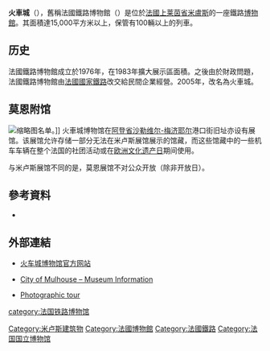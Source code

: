 {{coord|47.4502|7.1738|type:landmark_region:FR-68_source:GoogleMaps|display=title}}
{{Infobox Museum
 |name          = <big>火车城</big><br>{{lang|fr|Cité du train}}
 |image         = Entrée_de_la_Cité_du_Train.jpg
 |caption       = 
 |map_type      = 
 |map_caption   = 
 |coordinates   = 
 |established   = 1971年6月12日
 |dissolved     = 
 |location      = {{FRA}}[[上莱茵省|上莱茵省]][[米盧斯|米盧斯]]
 |type          = 
 |collection    = 
 |area          = 60,000平方米
 |visitors      = 100,000(2018年)
 |director      = Philippe Mirville
 |publictransit = 
 |openinghours  = 
 |website       = [https://www.citedutrain.com/ 火车城博物馆官方网站]
}}
'''火車城'''（{{lang-fr|Cité du train}}），舊稱法國鐵路博物館（{{lang-fr|Musée français du chemin de fer}}）是位於[[法國|法國]][[上莱茵省|上莱茵省]][[米盧斯|米盧斯]]的一座鐵路[[博物館|博物館]]。其面積達15,000平方米以上，保管有100輛以上的列車。

==历史==
法國鐵路博物館成立於1976年，在1983年擴大展示區面積。之後由於財政問題，法國鐵路博物館由[[法国国家铁路|法國國家鐵路]]改交給民間企業{{link-fr|Culturespaces|Culturespaces}}經營。2005年，改名為火車城。

==莫恩附馆==
[[File:Charleville-Mézières_-_Dépôt_ferroviaire_de_Mohon_-_Photo_Francis_Neuvens_lesardennesvuesdusol.fotoloft.fr.JPG|缩略图]]名单。]]
火車城博物馆在[[阿登省|阿登省]][[沙勒维尔-梅济耶尔|沙勒维尔-梅济耶尔]]港口街{{link-fr|莫恩机务段|Remise ferroviaire de Mohon}}旧址亦设有展馆。该展馆允许存储一部分无法在米卢斯展馆展示的馆藏，而这些馆藏中的一些机车车辆在整个法国的社团活动或在[[欧洲文化遗产日|欧洲文化遗产日]]期间使用。

与米卢斯展馆不同的是，莫恩展馆不对公众开放（除非开放日）。

== 參考資料 ==
*{{cite book|last=Mirville|first=Philippe|title=Cite du Train: The Catalogue|year=2006|publisher=[[La_Vie_du_Rail|La Vie du Rail]]|location=Paris|isbn=2915034524}} {{en icon}} 

== 外部連結 ==
{{commons category|Cité du train|Cité du Train}}
*{{fr icon}} [https://www.citedutrain.com/ 火车城博物馆官方网站] {{Wayback|url=https://www.citedutrain.com/ |date=20210406150729 }}
*{{fr icon}} [https://web.archive.org/web/20050911180657/http://www.mulhouseum.uha.fr/site/musees_pres_chemin_de_fer.php City of Mulhouse – Museum Information]
*[http://www.martynbane.co.uk/2003Trips/Brienzetc/fnrmhome.htm Photographic tour] {{Wayback|url=http://www.martynbane.co.uk/2003Trips/Brienzetc/fnrmhome.htm |date=20200127083738 }}



{{Authority control}}
[[Category:米卢斯建筑物|Category:米卢斯建筑物]]
[[Category:法國博物館|Category:法國博物館]]
[[Category:法國鐵路|Category:法國鐵路]]
[[category:法国铁路博物馆|category:法国铁路博物馆]]
[[Category:法国国立博物馆|Category:法国国立博物馆]]
